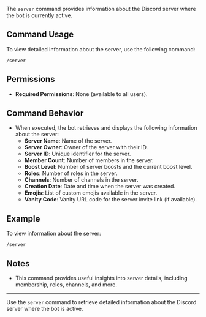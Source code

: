 The `server` command provides information about the Discord server where the bot is currently active.

## Command Usage

To view detailed information about the server, use the following command:

```
/server
```

## Permissions

- **Required Permissions**: None (available to all users).

## Command Behavior

- When executed, the bot retrieves and displays the following information about the server:
  - **Server Name**: Name of the server.
  - **Server Owner**: Owner of the server with their ID.
  - **Server ID**: Unique identifier for the server.
  - **Member Count**: Number of members in the server.
  - **Boost Level**: Number of server boosts and the current boost level.
  - **Roles**: Number of roles in the server.
  - **Channels**: Number of channels in the server.
  - **Creation Date**: Date and time when the server was created.
  - **Emojis**: List of custom emojis available in the server.
  - **Vanity Code**: Vanity URL code for the server invite link (if available).

## Example

To view information about the server:

```
/server
```

## Notes

- This command provides useful insights into server details, including membership, roles, channels, and more.

---

Use the `server` command to retrieve detailed information about the Discord server where the bot is active.
